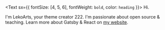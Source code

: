 <Text sx={{ fontSize: [4, 5, 6], fontWeight: `bold`, color: `heading` }}>
  Hi.
</Text>

I'm LekoArts, your theme creator 222. I'm passionate about open source & teaching. Learn more about Gatsby & React on [my website](https://www.lekoarts.de?utm_source=minimal-blog&utm_medium=Starter).
